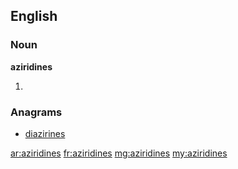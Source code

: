 ==English==

===Noun===
'''aziridines'''

# {{plural of|aziridine}}

===Anagrams===
* [[diazirines#English|diazirines]]

[[ar:aziridines]]
[[fr:aziridines]]
[[mg:aziridines]]
[[my:aziridines]]